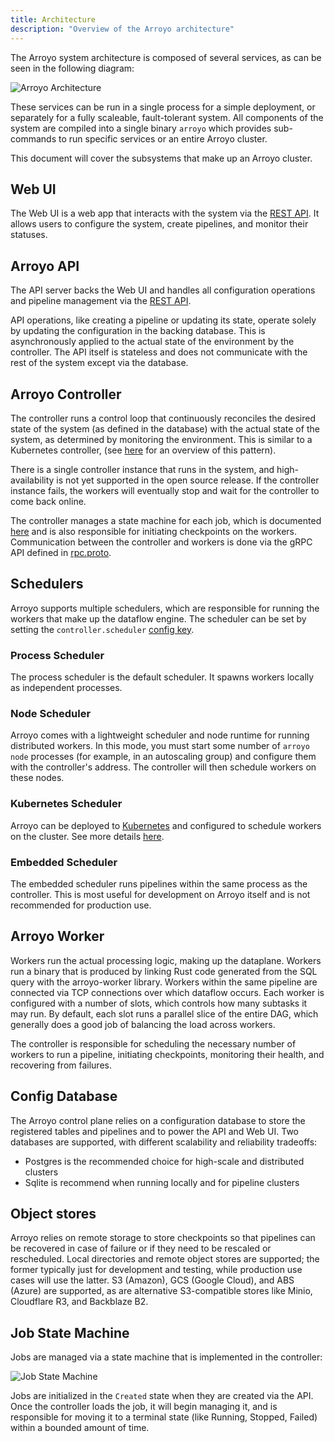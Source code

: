 ```yaml
---
title: Architecture
description: "Overview of the Arroyo architecture"
---
```


The Arroyo system architecture is composed of several services, as can be seen in the following diagram:

![Arroyo Architecture](/images/arroyo_arch.png)

These services can be run in a single process for a simple deployment, or separately for a fully scaleable,
fault-tolerant system.  All components of the system are compiled into a single binary `arroyo`
which provides sub-commands to run specific services or an entire Arroyo cluster.

This document will cover the subsystems that make up an Arroyo cluster.

## Web UI

The Web UI is a web app that interacts with the system via the [REST API](/api-reference/overview).
It allows users to configure the system, create pipelines, and monitor their statuses.

## Arroyo API

The API server backs the Web UI and handles all configuration operations and pipeline management via the [REST API](/api-reference/overview).

API operations, like creating a pipeline or updating its state, operate solely by updating the configuration in
the backing database. This is asynchronously applied to the actual state of the environment by the controller. The API
itself is stateless and does not communicate with the rest of the system except via the database.

## Arroyo Controller

The controller runs a control loop that continuously reconciles the desired state of the system (as defined in the database)
with the actual state of the system, as determined by monitoring the environment. This is similar to a Kubernetes
controller, (see [here](https://kubernetes.io/docs/concepts/architecture/controller/) for an overview of this pattern).

There is a single controller instance that runs in the system, and high-availability is not yet supported in the open
source release. If the controller instance fails, the workers will eventually stop and wait for the controller to come
back online.

The controller manages a state machine for each job, which is documented [here](#state-machine) and is also responsible
for initiating checkpoints on the workers. Communication between the controller and workers is done via the gRPC API
defined in [rpc.proto](https://github.com/ArroyoSystems/arroyo/blob/master/arroyo-rpc/proto/rpc.proto).

## Schedulers

Arroyo supports multiple schedulers, which are responsible for running the workers that make up the dataflow engine.
The scheduler can be set by setting the `controller.scheduler` [config key](/configuration#controller).

### Process Scheduler

The process scheduler is the default scheduler. It spawns workers locally as independent processes.

### Node Scheduler

Arroyo comes with a lightweight scheduler and node runtime for running distributed workers. In this mode, you must start
some number of `arroyo node` processes (for example, in an autoscaling group) and configure them with the controller's
address. The controller will then schedule workers on these nodes.

### Kubernetes Scheduler

Arroyo can be deployed to [Kubernetes](https://kubernetes.io/) and configured to schedule workers on the cluster.
See more details [here](/deployment/kubernetes).

### Embedded Scheduler

The embedded scheduler runs pipelines within the same process as the controller. This is most useful for development
on Arroyo itself and is not recommended for production use.

## Arroyo Worker

Workers run the actual processing logic, making up the dataplane. Workers run a binary that is produced by linking
Rust code generated from the SQL query with the arroyo-worker library. Workers within the same pipeline are connected
via TCP connections over which dataflow occurs. Each worker is configured with a number of slots, which controls how
many subtasks it may run. By default, each slot runs a parallel slice of the entire DAG, which generally does a good
job of balancing the load across workers.

The controller is responsible for scheduling the necessary number of workers to run a pipeline, initiating checkpoints,
monitoring their health, and recovering from failures.

## Config Database

The Arroyo control plane relies on a configuration database to store the registered tables and pipelines and to
power the API and Web UI. Two databases are supported, with different scalability and reliability tradeoffs:

* Postgres is the recommended choice for high-scale and distributed clusters
* Sqlite is recommend when running locally and for pipeline clusters

## Object stores

Arroyo relies on remote storage to store checkpoints so that pipelines can be recovered in case of failure or
if they need to be rescaled or rescheduled. Local directories and remote object stores are supported;
the former typically just for development and testing, while production use cases will use the latter. S3 (Amazon), GCS (Google Cloud),
and ABS (Azure) are supported, as are alternative S3-compatible stores like Minio, Cloudflare R3, and
Backblaze B2.

## Job State Machine

Jobs are managed via a state machine that is implemented in the controller:

![Job State Machine](/images/diagrams/state_machine.d2.svg)

Jobs are initialized in the `Created` state when they are created via the API. Once the controller loads the job, it
will begin managing it, and is responsible for moving it to a terminal state (like Running, Stopped, Failed) within a
bounded amount of time.
